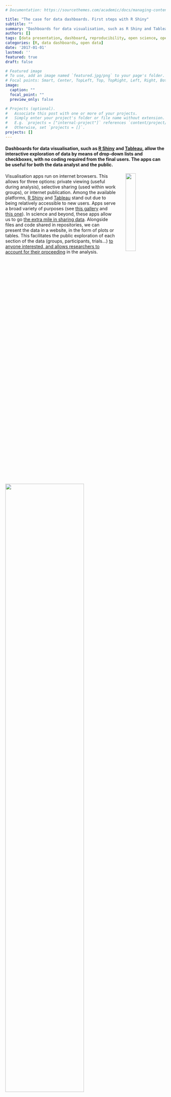 ```yaml
---
# Documentation: https://sourcethemes.com/academic/docs/managing-content/

title: "The case for data dashboards. First steps with R Shiny"
subtitle: ""
summary: "Dashboards for data visualisation, such as R Shiny and Tableau, allow the interactive exploration of data by means of drop-down lists and checkboxes, with no coding required from the final users. The apps can be useful for both the data analyst and the public. Visualisation apps run on internet browsers. This allows for three options: private viewing (useful during analysis), selective sharing (used within work groups), or internet publication. Among the available platforms, R Shiny and Tableau stand out due to being relatively accessible to new users. Apps serve a broad variety of purposes. In science and beyond, these apps allow us to go the extra mile in sharing data. Alongside files and code shared in repositories, we can present the data in a website, in the form of plots or tables. This facilitates the public exploration of each section of the data (groups, participants, trials...) to anyone interested, and allows researchers to account for their proceeding in the analysis."
authors: []
tags: [data presentation, dashboard, reproducibility, open science, open data, R, Shiny, Flexdashboard]
categories: [R, data dashboards, open data]
date: '2017-01-01'
lastmod: ''
featured: true
draft: false

# Featured image
# To use, add an image named `featured.jpg/png` to your page's folder.
# Focal points: Smart, Center, TopLeft, Top, TopRight, Left, Right, BottomLeft, Bottom, BottomRight.
image:
  caption: ""
  focal_point: ""
  preview_only: false

# Projects (optional).
#   Associate this post with one or more of your projects.
#   Simply enter your project's folder or file name without extension.
#   E.g. `projects = ["internal-project"]` references `content/project/deep-learning/index.md`.
#   Otherwise, set `projects = []`.
projects: []
---
```



#### Dashboards for data visualisation, such as [R Shiny](https://shiny.rstudio.com/) and [Tableau](https://www.tableau.com/), allow the interactive exploration of data by means of drop-down lists and checkboxes, with no coding required from the final users. The apps can be useful for both the data analyst and the public.


<img style = "float: right; margin-left: 30px;" width = "25%" src="https://media-exp1.licdn.com/dms/image/C5612AQGK2MyRynkKQg/article-inline_image-shrink_1500_2232/0?e=1585785600&v=beta&t=zUzndOwgBfw72NytYfbHrQG9CD4Nh1PqqoI9YDAFtY0" />

Visualisation apps run on internet browsers. This allows for three options: private viewing (useful during analysis), selective sharing (used within work groups), or internet publication. Among the available platforms, [R Shiny](https://shiny.rstudio.com/) and [Tableau](https://www.tableau.com/) stand out due to being relatively accessible to new users. Apps serve a broad variety of purposes (see [this gallery](https://shiny.rstudio.com/gallery/) and [this one](https://www.tableau.com/products/desktop)). In science and beyond, these apps allow us to go [the extra mile in sharing data](https://www.frontiersin.org/articles/10.3389/fpsyg.2015.01782/full). Alongside files and code shared in repositories, we can present the data in a website, in the form of plots or tables. This facilitates the public exploration of each section of the data (groups, participants, trials...) [to anyone interested, and allows researchers to account for their proceeding](https://www.nature.com/articles/d41586-019-01506-x) in the analysis.

<img width = '70%' src='https://media-exp1.licdn.com/dms/image/C4D12AQHYcdpmcmSypg/article-inline_image-shrink_1500_2232/0?e=1585785600&v=beta&t=0xfTYFRu_OsWN4lkwnO1IonW6HgAuJD79443sf1-4Ms' />

<img style = "float: right; margin-left: 30px;" width = '60%' src='https://media-exp1.licdn.com/dms/image/C4D12AQHzuOJOCZBpTA/article-inline_image-shrink_1500_2232/0?e=1585785600&v=beta&t=duyn6c5MvUwZHuyua1JDKnPpqlhqpwqV4W5Ye2iDupg' />

Publishers and journals highly encourage authors to make the most of their data by facilitating its easy exploration by the readership--even though they don't normally offer options for hosting web visualisations yet.

Apps can also prove valuable to those analysing the data. For instance, my app helped me a lot in identifying the extent of noise in a section of the data. Instead of running through a heavy score of code, the drop-down lists of the app let me seamlessly surf through the different sections.

![](https://media-exp1.licdn.com/dms/image/C4D12AQGQ_a0WksT1xQ/article-inline_image-shrink_1500_2232/0?e=1585785600&v=beta&t=KGu7N65PWyU6Gc4YFxkDluxdhX2kdeYmsjeGWCMbCzY)

At a certain point, I found a data section that was consistently noisier than the rest, and eventually I had to discard it from further statistical analyses. Yet, instead of removing that from the app, I maintained it with a note attached. This particular trait in the data was rather salient.

![](https://media-exp1.licdn.com/dms/image/C4D12AQG5xrI2EYhM1w/article-inline_image-shrink_1500_2232/0?e=1585785600&v=beta&t=bSeuYdlt1B1qko_-3z27MPPRDOpNJWHAjXS_UIN3bnU)

Beyond such a salient feature in the data, a visualisation app may also help to spot subtler patterns such as third variables or individual differences.

There are several platforms for creating apps (e.g., Tableau, D3.js, and R Shiny). I focus on R Shiny here for three reasons: it is affordable to use, fairly accessible to new users, and well suited for science as it is based on the R language (see for instance [this article](https://doi.org/10.1080/10691898.2018.1436999)).

#### How to Shiny

<img style = "float: right; margin-left: 30px;" width = '30%' src='https://media-exp1.licdn.com/dms/image/C4D12AQF9JEbpZQydZQ/article-inline_image-shrink_1000_1488/0?e=1585785600&v=beta&t=fWrIOYlCowIAIMaj-5GLcE7k_KfAInJtw77T0eL_Mhc' />

Shiny apps draw on any standard R code that you may already have. This is most commonly plots or tables, but other stuff such as images or Markdown texts are valid too. This is a nice thing to keep in mind when having to create a new app. Part of the job may already be done! The app is distributed among five different areas.

- Data file(s)
These are whatever data files you're using (e.g., with csv or rds extensions).

##### 1a. `server.R` script

The `server` script contains the central processes: plots, tables, etc. Code that existed independently of the app app may be brought into this script by slightly adapting it. At the top, call the `shiny` library and any others used (e.g., 'ggplot2'), and also read in the data. The snippet below shows the beginning of an example `server.R` script.

```

# server

library(shiny)
library(ggplot2)

EEG.ParticipantAndElectrode = readRDS('EEG.ParticipantAndElectrode.rds')
EEG.ParticipantAndBrainArea = readRDS('EEG.ParticipantAndBrainArea.rds')
EEG.GroupAndElectrode = readRDS('EEG.GroupAndElectrode.rds')
EEG.OLDGroupAndElectrode = readRDS('EEG.OLDGroupAndElectrode.rds')


server =

shinyServer(

  function(input, output) {

# plot_GroupAndElectrode:
    output$plot_GroupAndElectrode <- renderPlot({

dfelectrode <- aggregate(microvolts ~ electrode*time*condition, 
EEG.GroupAndElectrode[EEG.GroupAndElectrode$RT.based_Groups==input$var.Group,], mean)

df2 <- subset(dfelectrode, electrode == input$var.Electrodes.1)

df2$condition= as.factor(df2$condition)
df2$condition <- gsub('visual2visual', ' Visual / Visual', df2$condition)
df2$condition <- gsub('haptic2visual', ' Haptic / Visual', df2$condition)
df2$condition <- gsub('auditory2visual', ' Auditory / Visual', df2$condition)

df2$time <- as.integer(as.character(df2$time))
colours <- c('firebrick1', 'dodgerblue', 'forestgreen')
# green:visual2visual, blue:haptic2visual, red:auditory2visual

spec_title = paste0('ERP waveforms for ', input$var.Group, ' Group, Electrode ', input$var.Electrodes.1, ' (negative values upward; time windows displayed)')

plot_GroupAndElectrode = ggplot(df2, aes(x=time, y=-microvolts, color=condition)) +
  geom_rect(xmin=160, xmax=216, ymin=7.5, ymax=-8, color = 'grey75', fill='black', alpha=0, linetype='longdash') +
  geom_rect(xmin=270, xmax=370, ymin=7.5, ymax=-8, color = 'grey75', fill='black', alpha=0, linetype='longdash') +
  geom_rect(xmin=350, xmax=550, ymin=8, ymax=-7.5, color = 'grey75', fill='black', alpha=0, linetype='longdash') +
  geom_rect(xmin=500, xmax=750, ymin=7.5, ymax=-8, color = 'grey75', fill='black', alpha=0, linetype='longdash') +
  geom_line(size=1, alpha = 1) + scale_linetype_manual(values=colours) +
  scale_y_continuous(limits=c(-8.38, 8.3), breaks=seq(-8,8,by=1), expand = c(0,0.1)) +
  scale_x_continuous(limits=c(-208,808),breaks=seq(-200,800,by=100), expand = c(0.005,0), labels= c('-200','-100 ms','0','100 ms','200','300 ms','400','500 ms','600','700 ms','800')) +
  ggtitle(spec_title) + theme_bw() + geom_vline(xintercept=0) +
  annotate(geom='segment', y=seq(-8,8,1), yend=seq(-8,8,1), x=-4, xend=8, color='black') +
  annotate(geom='segment', y=-8.2, yend=-8.38, x=seq(-200,800,100), xend=seq(-200,800,100), color='black') +
  geom_segment(x = -200, y = 0, xend = 800, yend = 0, size=0.5, color='black') +
  theme(legend.position = c(0.100, 0.150), legend.background = element_rect(fill='#EEEEEE', size=0),
	axis.title=element_blank(), legend.key.width = unit(1.2,'cm'), legend.text=element_text(size=17),
	legend.title = element_text(size=17, face='bold'), plot.title= element_text(size=20, hjust = 0.5, vjust=2),
	axis.text.y = element_blank(), axis.text.x = element_text(size = 14, vjust= 2.12, face='bold', color = 'grey32', family='sans'),
	axis.ticks=element_blank(), panel.border = element_blank(), panel.grid.major = element_blank(), 
	panel.grid.minor = element_blank(), plot.margin = unit(c(0.1,0.1,0,0), 'cm')) +
  annotate('segment', x=160, xend=216, y=-8, yend=-8, colour = 'grey75', size = 1.5) +
  annotate('segment', x=270, xend=370, y=-8, yend=-8, colour = 'grey75', size = 1.5) +
  annotate('segment', x=350, xend=550, y=-7.5, yend=-7.5, colour = 'grey75', size = 1.5) +
  annotate('segment', x=500, xend=750, y=-8, yend=-8, colour = 'grey75', size = 1.5) +
  scale_fill_manual(name = 'Context / Target trial', values=colours) +
  scale_color_manual(name = 'Context / Target trial', values=colours) +
  guides(linetype=guide_legend(override.aes = list(size=1.2))) +
   guides(color=guide_legend(override.aes = list(size=2.5))) +
# Print y axis labels within plot area:
  annotate('text', label = expression(bold('\u2013' * '3 ' * '\u03bc' * 'V')), x = -29, y = 3, size = 4.5, color = 'grey32', family='sans') +
  annotate('text', label = expression(bold('+3 ' * '\u03bc' * 'V')), x = -29, y = -3, size = 4.5, color = 'grey32', family='sans') +
  annotate('text', label = expression(bold('\u2013' * '6 ' * '\u03bc' * 'V')), x = -29, y = 6, size = 4.5, color = 'grey32', family='sans')

print(plot_GroupAndElectrode)

output$downloadPlot.1 <- downloadHandler(
	filename <- function(file){
	paste0(input$var.Group, ' group, electrode ', input$var.Electrodes.1, ', ', Sys.Date(), '.png')},
   	content <- function(file){
      		png(file, units='in', width=13, height=5, res=900)
      		print(plot_GroupAndElectrode)
      		dev.off()},
	contentType = 'image/png')
  } )

# ...

```

[— Whole script](https://osf.io/uj8z4/)


##### 1b. `ui.R` script

The `ui` script defines the user interface. For instance, a factor column in the data that has multiple categories may be neatly displayed with a drop-down list on the side bar of the website. The interface may present a central plot before by a legend key below. The snippet below shows the beginning of an example `ui.R` script.

```

# UI

library(shiny)
library(ggplot2)

EEG.GroupAndElectrode = readRDS('EEG.GroupAndElectrode.rds')
EEG.ParticipantAndBrainArea = readRDS('EEG.ParticipantAndBrainArea.rds')
EEG.ParticipantAndElectrode = readRDS('EEG.ParticipantAndElectrode.rds')
EEG.OLDGroupAndElectrode = readRDS('EEG.OLDGroupAndElectrode.rds')


ui =

shinyUI(

   fluidPage(

    tags$head(includeHTML('google-analytics.html')), 	# Google Analytics tag
    tags$head(tags$link(rel='shortcut icon', href='https://image.ibb.co/fXUwzb/favic.png')),  # web favicon
    tags$meta(charset='UTF-8'),
    tags$meta(name='description', content='This R Shiny visualisation dashboard presents data from a psycholinguistic ERP experiment (Bernabeu et al., 2017).'),
    tags$meta(name='keywords', content='R, Shiny, ggplot2, visualisation, data, psycholinguistics, conceptual processing, modality switch, embodied cognition'),
    tags$meta(name='viewport', content='width=device-width, initial-scale=1.0'),
    tags$meta(name='google-site-verification', content='HgyhSO1YSk59r3mwlZU9XmouP5oSXmoICeRfH6ytF1k'),	# Google Search Console tag

    titlePanel(h3(strong('Waveforms in detail from an ERP experiment on the Conceptual Modality Switch'), a('(Bernabeu et al., 2017)',
    href='https://figshare.com/articles/EEG_study_on_conceptual_modality-switching_Bernabeu_et_al_in_prep_/4210863', target='_blank',
    style = 'color:#3E454E; text-decoration:underline; font-weight:normal'), 	align = 'center', style = 'color:black'),

    windowTitle = 'Visualization of ERP waveforms from experiment on Conceptual Modality Switch (Bernabeu et al., 2017)'),


    sidebarLayout(
	sidebarPanel(width = 2,


# Condition 1 for reactivity between tabs and sidebars

   conditionalPanel(
	condition = 'input.tabvals == 1',

	h5(a(strong('See paper, statistics, all data.'), 'Plots by group and brain area shown in paper.',
	href='https://figshare.com/articles/EEG_study_on_conceptual_modality-switching_Bernabeu_et_al_in_prep_/4210863',
	target='_blank'), align = 'center'),
br(),

	selectInput('var.Group', label = 'Group', choices = list('Quick','Slow'), selected = 'Quick'),
	h6('Quick G.: 23 participants'),
	h6('Slow G.: 23 participants'),
br(),

	selectInput('var.Electrodes.1', label = h5(strong('Electrode'), br(), '(see montage below)'),
                  choices = list('1','2','3','4','5','6','7','8','9','10',
			'11','12','13','14','15','16','17','18','19','20','21',
			'22','23','24','25','26','27','28','29','30','31','33',
			'34','35','36','37','38','39','40','41','42','43','44',
			'45','46','47','48','49','50','51','52','53','54','55',
			'56','57','58','59','60'), selected = '30' ),
br(), br(),

	h6('Source code:'),
	h6(strong('-  '), a('server.R', href='https://osf.io/uj8z4/', target='_blank', style = 'text-decoration: underline;')),
	h6(strong('-  '), a('ui.R', href='https://osf.io/8bwcx/', target='_blank', style = 'text-decoration: underline;')),
br(),
	h6(a('CC-By 4.0 License', href='https://osf.io/97unm/', target='_blank'), align = 'center', style = 'text-decoration: underline;'),

br(), br(), br(), br(), br(), br(), br(), br(), br(), br(), br(), br(), br(), br(),
br(), br(), br(), br(), br(), br(), br(), br(), br(), br(), br(), br(), br(), br(), br(), br(), br(), br(),

	h5(a(strong('See paper, statistics, all data.'),
	href='https://figshare.com/articles/EEG_study_on_conceptual_modality-switching_Bernabeu_et_al_in_prep_/4210863',
	target='_blank'), align = 'center'),
br(), br(), br(), br(), br(), br(), br(), br()
),

# ...

```

[— Whole script](https://osf.io/8bwcx)


##### 2. Deployment and logs

This script contains the commands for deploying the app on- or off-line, and for checking the session logs in case of any errors.

##### 3. Automatically created folder

When the app is first deployed on the internet, a subfolder is automatically created with the name 'rsconnect'. This folder contains a text file which can be used to modify the URL and the title of the webpage.

Steps to create a Shiny app from scratch:

[**1. Tutorials (link).** Being open-source software, excellent directions are available through a Google search.](https://shiny.rstudio.com/articles/shinyapps.html)

![](https://media-exp1.licdn.com/dms/image/C4D12AQGIWUkkDbIJHw/article-inline_image-shrink_1500_2232/0?e=1585785600&v=beta&t=hdYkLYrvC3-NHklASAMh4JRL2s7fllQIpzNW8hbsPzA)

[The core ideas are:](https://shiny.rstudio.com/articles/shinyapps.html)

As mentioned above, create a `ui.R` script for the code containing the user interface, and create a `server.R` script for the code containing the main content (your plots / tables, etc).

At the top of both ui.R and server.R scripts, enter the command `library(shiny)` and also load any other libraries you're using (e.g., `ggplot2`).

Test your app by deploying it locally, before launching online. For this purpose, first save the `ui` and `server` parts independently, as in:

```

ui =

 shinyUI(

   fluidPage(

# ...

```

Then deploy locally by running:

```
shinyApp(ui, server)
```

Managing to run the app locally is a great first step before launching online (which may sometimes prove a bit trickier).

[**2. User token (link).** Sign up and read in your private key—just to be done once in a computer.](https://shiny.rstudio.com/articles/shinyapps.html)

**3. Go for it.** After locally testing and saving the two main scripts (`ui.R` and `server.R`), run `deployApp()` to launch the app online.

**4. Bugs and session logs.** Most often they won't be bugs actually, but fancies, as it were. For instance, some special characters have to get even more special (technically, UTF-8 encoding). For a character such as 'μ', Shiny prefers 'Âμ', or better, the Javascript code:

```
expression("\u03bc")
```

Cling to your logs by calling the line below, which you may keep at hand in your 'Shiny deployer.R' script.

```
showLogs(appPath = getwd(), appFile = NULL, appName = NULL, account = NULL,
entries = 50, streaming = FALSE)
```

At best, the log output will mention any typos and unaccepted characters, pointing to specific lines in your code.

It may take a couple of intense days to get a first Shiny app running. Although the usual rabbit holes do exist, years of Shiny have already yielded a sizeable body of free resources online (tutorials, blogs, vlogs). Moreover, there's also [the RStudio Community](https://community.rstudio.com/), and then StackOverflow etc., where you can post any needs/despair. Post your code, log, and explanation, and you’ll be rescued out in a couple of days. Long live those contributors.

It's sometimes enough to upload a bare app, but you might then think it can look better.

**5** (optional). **Advance.** Use tabs to combine multiple apps on one webpage, use different widgets, include a download option, etc. Tutorials like [this one on Youtube](https://www.youtube.com/watch?v=Q9sRKkaNveI) can take you there, especially those that provide the code, as in the description of that video. Use those scripts as templates. For example, I made use of tabs on the top of the dashboard in order to keep the side bar from having too many widgets. The appearance of these tabs can be adjusted. More importantly, the inputs in the sidebar can be modified depending on the active tab, by means of 'reactivity' conditions.

```

mainPanel(

	tags$style(HTML('
	    .tabbable > .nav > li > a                  		{background-color:white; color:#3E454E}
	    .tabbable > .nav > li > a:hover            		{background-color:#002555; color:white}
	    .tabbable > .nav > li[class=active] > a 		{background-color:#ECF4FF; color:black}
	    .tabbable > .nav > li[class=active] > a:hover	{background-color:#E7F1FF; color:black}
	')),

	tabsetPanel(id='tabvals',

            tabPanel(value=1, h4(strong('Group & Electrode')), br(), plotOutput('plot_GroupAndElectrode'),
			h5(a(strong('See plots with 95% Confidence Intervals'), href='https://osf.io/2tpxn/',
			target='_blank'), style='text-decoration: underline;'), 
			downloadButton('downloadPlot.1', 'Download HD plot'), br(), br(),
			# EEG montage
			img(src='https://preview.ibb.co/n7qiYR/EEG_montage.png', height=500, width=1000)),

            tabPanel(value=2, h4(strong('Participant & Area')), br(), plotOutput('plot_ParticipantAndLocation'),
			h5(a(strong('See plots with 95% Confidence Intervals'), href='https://osf.io/86ch9/',
			target='_blank'), style='text-decoration: underline;'), 
			downloadButton('downloadPlot.2', 'Download HD plot'), br(), br(),
			# EEG montage
			img(src='https://preview.ibb.co/n7qiYR/EEG_montage.png', height=500, width=1000)),

            tabPanel(value=3, h4(strong('Participant & Electrode')), br(), plotOutput('plot_ParticipantAndElectrode'),
			br(), downloadButton('downloadPlot.3', 'Download HD plot'), br(), br(),
			# EEG montage
			img(src='https://preview.ibb.co/n7qiYR/EEG_montage.png', height=500, width=1000)),

            tabPanel(value=4, h4(strong('OLD Group & Electrode')), br(), plotOutput('plot_OLDGroupAndElectrode'),
			h5(a(strong('See plots with 95% Confidence Intervals'), href='https://osf.io/dvs2z/',
			target='_blank'), style='text-decoration: underline;'), 
			downloadButton('downloadPlot.4', 'Download HD plot'), br(), br(),
			# EEG montage
			img(src='https://preview.ibb.co/n7qiYR/EEG_montage.png', height=500, width=1000))
	),

```

The [official Shiny gallery](https://shiny.rstudio.com/gallery/) offers a great array of apps including their code (e.g., [basic example](https://shiny.rstudio.com/gallery/kmeans-example.html)). Another feature you may add is the option to download your plots, tables, data...

```

# In ui.R script

downloadButton('downloadPlot.1', 'Download HD plot')

#___________________________________________________


# In server.R script

spec_title = paste0('ERP waveforms for ', input$var.Group, ' Group, Electrode ', input$var.Electrodes.1, ' (negative values upward; time windows displayed)')

plot_GroupAndElectrode = ggplot(df2, aes(x=time, y=-microvolts, color=condition)) +
  geom_rect(xmin=160, xmax=216, ymin=7.5, ymax=-8, color = 'grey75', fill='black', alpha=0, linetype='longdash') +
  geom_rect(xmin=270, xmax=370, ymin=7.5, ymax=-8, color = 'grey75', fill='black', alpha=0, linetype='longdash') +
  geom_rect(xmin=350, xmax=550, ymin=8, ymax=-7.5, color = 'grey75', fill='black', alpha=0, linetype='longdash') +
  geom_rect(xmin=500, xmax=750, ymin=7.5, ymax=-8, color = 'grey75', fill='black', alpha=0, linetype='longdash') +
  geom_line(size=1, alpha = 1) + scale_linetype_manual(values=colours) +
  scale_y_continuous(limits=c(-8.38, 8.3), breaks=seq(-8,8,by=1), expand = c(0,0.1)) +
  scale_x_continuous(limits=c(-208,808),breaks=seq(-200,800,by=100), expand = c(0.005,0), labels= c('-200','-100 ms','0','100 ms','200','300 ms','400','500 ms','600','700 ms','800')) +
  ggtitle(spec_title) + theme_bw() + geom_vline(xintercept=0) +
  annotate(geom='segment', y=seq(-8,8,1), yend=seq(-8,8,1), x=-4, xend=8, color='black') +
  annotate(geom='segment', y=-8.2, yend=-8.38, x=seq(-200,800,100), xend=seq(-200,800,100), color='black') +
  geom_segment(x = -200, y = 0, xend = 800, yend = 0, size=0.5, color='black') +
  theme(legend.position = c(0.100, 0.150), legend.background = element_rect(fill='#EEEEEE', size=0),
	axis.title=element_blank(), legend.key.width = unit(1.2,'cm'), legend.text=element_text(size=17),
	legend.title = element_text(size=17, face='bold'), plot.title= element_text(size=20, hjust = 0.5, vjust=2),
	axis.text.y = element_blank(), axis.text.x = element_text(size = 14, vjust= 2.12, face='bold', color = 'grey32', family='sans'),
	axis.ticks=element_blank(), panel.border = element_blank(), panel.grid.major = element_blank(), 
	panel.grid.minor = element_blank(), plot.margin = unit(c(0.1,0.1,0,0), 'cm')) +
  annotate('segment', x=160, xend=216, y=-8, yend=-8, colour = 'grey75', size = 1.5) +
  annotate('segment', x=270, xend=370, y=-8, yend=-8, colour = 'grey75', size = 1.5) +
  annotate('segment', x=350, xend=550, y=-7.5, yend=-7.5, colour = 'grey75', size = 1.5) +
  annotate('segment', x=500, xend=750, y=-8, yend=-8, colour = 'grey75', size = 1.5) +
  scale_fill_manual(name = 'Context / Target trial', values=colours) +
  scale_color_manual(name = 'Context / Target trial', values=colours) +
  guides(linetype=guide_legend(override.aes = list(size=1.2))) +
   guides(color=guide_legend(override.aes = list(size=2.5))) +
# Print y axis labels within plot area:
  annotate('text', label = expression(bold('\u2013' * '3 ' * '\u03bc' * 'V')), x = -29, y = 3, size = 4.5, color = 'grey32', family='sans') +
  annotate('text', label = expression(bold('+3 ' * '\u03bc' * 'V')), x = -29, y = -3, size = 4.5, color = 'grey32', family='sans') +
  annotate('text', label = expression(bold('\u2013' * '6 ' * '\u03bc' * 'V')), x = -29, y = 6, size = 4.5, color = 'grey32', family='sans')

print(plot_GroupAndElectrode)

output$downloadPlot.1 <- downloadHandler(
	filename <- function(file){
	paste0(input$var.Group, ' group, electrode ', input$var.Electrodes.1, ', ', Sys.Date(), '.png')},
   	content <- function(file){
      		png(file, units='in', width=13, height=5, res=900)
      		print(plot_GroupAndElectrode)
      		dev.off()},
	contentType = 'image/png')
  } )

```

Apps can include any text, such as explanations of any length and web links. For instance, we can link back to the data repository, where the code for the app can be found.

![](https://media-exp1.licdn.com/dms/image/C4D12AQGwmyG6UdLgZg/article-inline_image-shrink_1500_2232/0?e=1585785600&v=beta&t=qrZzrv5OyEosGhkx6ObpG7FoW0-K4MT3_jr6gZ5RTeE)


An example of a [Shiny app is available](https://pablobernabeu.shinyapps.io/ERP-waveform-visualization_CMS-experiment/), which may also be [edited and run in this RStudio environment](https://mybinder.org/v2/gh/pablobernabeu/Modality-switch-effects-emerge-early-and-increase-throughout-conceptual-processing/master?urlpath=rstudio), inside the 'Shiny-app' folder.

The Shiny server (shinyapps.io) allows publishing dashboards built with various frameworks besides Shiny proper. [Flexdashboard](https://rmarkdown.rstudio.com/flexdashboard/) and [Shinydashboard](https://rstudio.github.io/shinydashboard/) are two of these frameworks, which have visible advantages over basic Shiny, in terms of layout. An [example with Flexdashboard is available](https://pablobernabeu.shinyapps.io/Dutch-modality-exclusivity-norms/).

<p align='center'>
    &#x2605; <b> Flexdashboard </b> &#x2605;
</p>

<p align='center'>
    &#x2605; &#x2605; <b> Shiny </b> &#x2605; &#x2605;
</p>

<p align='center'>
    &#x2605; &#x2605; &#x2605; <b> Flexdashboard-Shiny </b> &#x2605; &#x2605; &#x2605;
</p>

![](https://raw.githubusercontent.com/pablobernabeu/data-is-present/master/dashboard%20gif.gif)


#### Logistics

Memory capacity can become an issue as you go on, which will be flagged in the error logs as: 'Shiny cannot use on-disk bookmarking'. This doesn't necessarily lead you to a paid subscription or to [host the website on a custom server](https://www.r-bloggers.com/alternative-approaches-to-scaling-shiny-with-rstudio-shiny-server-shinyproxy-or-custom-architecture/). Try pruning the data file, outsourcing data sections across the five available apps.

App providers have specific terms of use. To begin, Shiny has a free starter license with limited use, where free apps can handle a certain amount of data, and up to five apps may be created. Beyond that, RStudio offers a wide range of [subscriptions](http://www.shinyapps.io/#_pricing) starting at $9/month. For its part, Tableau in principle deals only with [subscriptions](https://www.tableau.com/pricing) from $35/month on. While they offer 1-year licenses to students and instructors for free, these don't include web hosting, unlike Shiny's free plan. [Further comparisons](https://www.linkedin.com/pulse/r-shiny-v-tableau-dawn-graphics-anand-gupta?lipi=urn%3Ali%3Apage%3Ad_flagship3_pulse_read%3BCDbB2MVuQA6l%2BRNxwqWzQg%3D%3D) of these platforms are available online. Last, I'll just mention a third language, [D3](https://d3js.org/), which is powerful, and may also be used [through R](https://rstudio.github.io/r2d3/).

In the case of very heavy data or frequent public use, if you don't want to host your Shiny app externally, you might consider rendering a PDF with your visualisations instead.

```

pdf("List of plots per page", width=13, height=5)
print(plot1)
print(plot2)
# ...
print(plot150)
dev.off()

```

High-resolution plots can be rendered into a PDF document in a snap. Conveniently, all text is indexed, so it can be searched (Ctrl+f / Cmd+f / 🔍) ([see example](https://osf.io/2tpxn/)). Furthermore, you may also [merge the rendered PDF](http://www.ilovepdf.com/) with any other documents.

Summary in [slides available](https://www.slideshare.net/PabloBernabeu/presenting-data-interactively-online-using-r-shiny-126064157).

Feel free to share any thoughts or questions in a comment below.